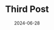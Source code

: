 ---
title: "Third Post"
date: "2024-06-28"
slug: "third-post"

hero_image: "./image3.jpg"
hero_image_alt: "Macbook pro white ceramic"
hero_image_credit_text: ""
hero_image_credit_link: ""
---